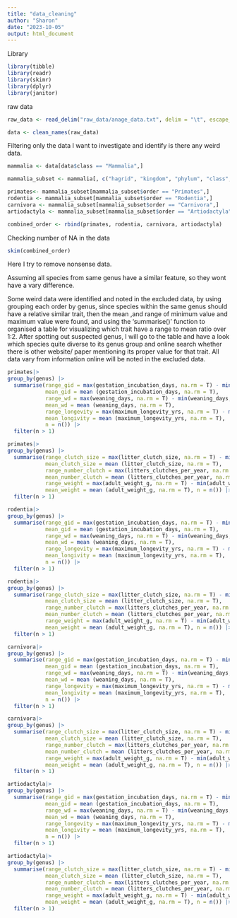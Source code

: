 ```yaml
---
title: "data_cleaning"
author: "Sharon"
date: "2023-10-05"
output: html_document
---
```


Library
```r
library(tibble)
library(readr)
library(skimr)
library(dplyr)
library(janitor)
```

raw data
```r
raw_data <- read_delim("raw_data/anage_data.txt", delim = "\t", escape_double = FALSE, trim_ws = TRUE)

data <- clean_names(raw_data)
```


Filtering only the data I want to investigate and identify is there any weird data.
```r
mammalia <- data[data$class == "Mammalia",]

mammalia_subset <- mammalia[, c("hagrid", "kingdom", "phylum", "class", "order", "family", "genus", "species", "common_name", "female_maturity_days", "gestation_incubation_days", "weaning_days", "litter_clutch_size", "litters_clutches_per_year", "adult_weight_g", "maximum_longevity_yrs" )]

primates<- mammalia_subset[mammalia_subset$order == "Primates",]
rodentia <- mammalia_subset[mammalia_subset$order == "Rodentia",]
carnivora <- mammalia_subset[mammalia_subset$order == "Carnivora",]
artiodactyla <- mammalia_subset[mammalia_subset$order == "Artiodactyla",]

combined_order <- rbind(primates, rodentia, carnivora, artiodactyla)
```

Checking number of NA in the data
```r
skim(combined_order)
```


Here I try to remove nonsense data.

Assuming all species from same genus have a similar feature, so they wont have a vary difference. 

Some weird data were identified and noted in the excluded data, by using grouping each order by genus, since species within the same genus should have a relative similar trait, then the mean ,and range of minimum value and maximum value were found, and using the 'summarise()' function to organised a table for visualizing which trait have a range to mean ratio over 1:2. After spotting out suspected genus, I will go to the table and have a look which species quite diverse to its genus group and online search whether there is other website/ paper mentioning its proper value for that trait. All data vary from information online will be noted in the excluded data.

```r
primates|>
group_by(genus) |>
  summarise(range_gid = max(gestation_incubation_days, na.rm = T) - min(gestation_incubation_days, na.rm = T), 
            mean_gid = mean (gestation_incubation_days, na.rm = T),
            range_wd = max(weaning_days, na.rm = T) - min(weaning_days, na.rm = T), 
            mean_wd = mean (weaning_days, na.rm = T),
            range_longevity = max(maximum_longevity_yrs, na.rm = T) - min(maximum_longevity_yrs, na.rm = T), 
            mean_longivity = mean (maximum_longevity_yrs, na.rm = T), 
            n = n()) |>
  filter(n > 1)
```

```r
primates|>
group_by(genus) |>
  summarise(range_clutch_size = max(litter_clutch_size, na.rm = T) - min(litter_clutch_size, na.rm = T), 
            mean_clutch_size = mean (litter_clutch_size, na.rm = T),
            range_number_clutch = max(litters_clutches_per_year, na.rm = T) - min(litters_clutches_per_year, na.rm = T), 
            mean_number_clutch = mean (litters_clutches_per_year, na.rm = T),
            range_weight = max(adult_weight_g, na.rm = T) - min(adult_weight_g, na.rm = T), 
            mean_weight = mean (adult_weight_g, na.rm = T), n = n()) |>
  filter(n > 1)
```

```r
rodentia|>
group_by(genus) |>
  summarise(range_gid = max(gestation_incubation_days, na.rm = T) - min(gestation_incubation_days, na.rm = T), 
            mean_gid = mean (gestation_incubation_days, na.rm = T),
            range_wd = max(weaning_days, na.rm = T) - min(weaning_days, na.rm = T), 
            mean_wd = mean (weaning_days, na.rm = T),
            range_longevity = max(maximum_longevity_yrs, na.rm = T) - min(maximum_longevity_yrs, na.rm = T), 
            mean_longivity = mean (maximum_longevity_yrs, na.rm = T), 
            n = n()) |>
  filter(n > 1)
```

```r
rodentia|>
group_by(genus) |>
  summarise(range_clutch_size = max(litter_clutch_size, na.rm = T) - min(litter_clutch_size, na.rm = T), 
            mean_clutch_size = mean (litter_clutch_size, na.rm = T),
            range_number_clutch = max(litters_clutches_per_year, na.rm = T) - min(litters_clutches_per_year, na.rm = T), 
            mean_number_clutch = mean (litters_clutches_per_year, na.rm = T),
            range_weight = max(adult_weight_g, na.rm = T) - min(adult_weight_g, na.rm = T), 
            mean_weight = mean (adult_weight_g, na.rm = T), n = n()) |>
  filter(n > 1)
```

```r
carnivora|>
group_by(genus) |>
  summarise(range_gid = max(gestation_incubation_days, na.rm = T) - min(gestation_incubation_days, na.rm = T), 
            mean_gid = mean (gestation_incubation_days, na.rm = T),
            range_wd = max(weaning_days, na.rm = T) - min(weaning_days, na.rm = T), 
            mean_wd = mean (weaning_days, na.rm = T),
            range_longevity = max(maximum_longevity_yrs, na.rm = T) - min(maximum_longevity_yrs, na.rm = T), 
            mean_longivity = mean (maximum_longevity_yrs, na.rm = T), 
            n = n()) |>
  filter(n > 1)
```

```r
carnivora|>
group_by(genus) |>
  summarise(range_clutch_size = max(litter_clutch_size, na.rm = T) - min(litter_clutch_size, na.rm = T), 
            mean_clutch_size = mean (litter_clutch_size, na.rm = T),
            range_number_clutch = max(litters_clutches_per_year, na.rm = T) - min(litters_clutches_per_year, na.rm = T), 
            mean_number_clutch = mean (litters_clutches_per_year, na.rm = T),
            range_weight = max(adult_weight_g, na.rm = T) - min(adult_weight_g, na.rm = T), 
            mean_weight = mean (adult_weight_g, na.rm = T), n = n()) |>
  filter(n > 1)
```

```r
artiodactyla|>
group_by(genus) |>
  summarise(range_gid = max(gestation_incubation_days, na.rm = T) - min(gestation_incubation_days, na.rm = T), 
            mean_gid = mean (gestation_incubation_days, na.rm = T),
            range_wd = max(weaning_days, na.rm = T) - min(weaning_days, na.rm = T), 
            mean_wd = mean (weaning_days, na.rm = T),
            range_longevity = max(maximum_longevity_yrs, na.rm = T) - min(maximum_longevity_yrs, na.rm = T), 
            mean_longivity = mean (maximum_longevity_yrs, na.rm = T), 
            n = n()) |>
  filter(n > 1)
```

```r
artiodactyla|>
group_by(genus) |>
  summarise(range_clutch_size = max(litter_clutch_size, na.rm = T) - min(litter_clutch_size, na.rm = T), 
            mean_clutch_size = mean (litter_clutch_size, na.rm = T),
            range_number_clutch = max(litters_clutches_per_year, na.rm = T) - min(litters_clutches_per_year, na.rm = T), 
            mean_number_clutch = mean (litters_clutches_per_year, na.rm = T),
            range_weight = max(adult_weight_g, na.rm = T) - min(adult_weight_g, na.rm = T), 
            mean_weight = mean (adult_weight_g, na.rm = T), n = n()) |>
  filter(n > 1)
```






